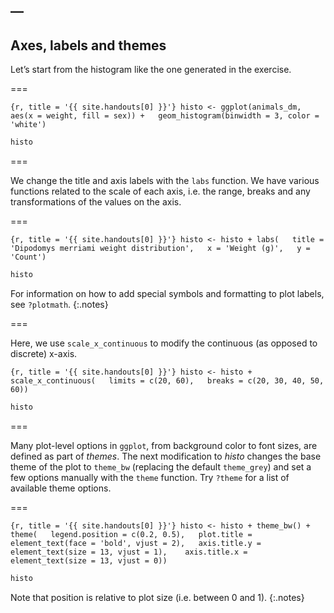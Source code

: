---
---

## Axes, labels and themes

Let's start from the histogram like the one generated in the exercise.

===

```{r, title = '{{ site.handouts[0] }}'}
histo <- ggplot(animals_dm,
  aes(x = weight, fill = sex)) +
  geom_histogram(binwidth = 3, color = 'white')
```
```r
histo
```

===

We change the title and axis labels with the `labs` function. We have various functions related to the scale of each axis, i.e. the range, breaks and any transformations of the values on the axis.

===

```{r, title = '{{ site.handouts[0] }}'}
histo <- histo + labs(
  title = 'Dipodomys merriami weight distribution',
  x = 'Weight (g)',
  y = 'Count')
```
```r
histo
```

For information on how to add special symbols and formatting to plot labels, see `?plotmath`.
{:.notes}

===

Here, we use `scale_x_continuous` to modify the continuous (as opposed to discrete) x-axis.

```{r, title = '{{ site.handouts[0] }}'}
histo <- histo + scale_x_continuous(
  limits = c(20, 60),
  breaks = c(20, 30, 40, 50, 60))
```
```r
histo
```

===

Many plot-level options in `ggplot`, from background color to font sizes, are defined as part of *themes*. The next modification to *histo* changes the base theme of the plot to `theme_bw` (replacing the default `theme_grey`) and set a few options manually with the `theme` function. Try `?theme` for a list of available theme options.

===

```{r, title = '{{ site.handouts[0] }}'}
histo <- histo + theme_bw() + theme(
  legend.position = c(0.2, 0.5),
  plot.title = element_text(face = 'bold', vjust = 2),
  axis.title.y = element_text(size = 13, vjust = 1), 
  axis.title.x = element_text(size = 13, vjust = 0))
```
```r
histo
```

Note that position is relative to plot size (i.e. between 0 and 1).
{:.notes}
